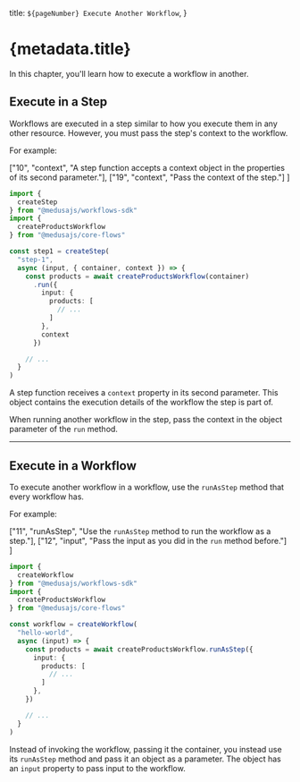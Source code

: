   title: `${pageNumber} Execute Another Workflow`,
}

# {metadata.title}

In this chapter, you'll learn how to execute a workflow in another.

## Execute in a Step

Workflows are executed in a step similar to how you execute them in any other resource. However, you must pass the step's context to the workflow.

For example:

  ["10", "context", "A step function accepts a context object in the properties of its second parameter."],
  ["19", "context", "Pass the context of the step."]
]

```ts highlights={stepHighlights} collapsibleLines="1-7" expandMoreButton="Show Imports"
import {
  createStep
} from "@medusajs/workflows-sdk"
import { 
  createProductsWorkflow
} from "@medusajs/core-flows"

const step1 = createStep(
  "step-1",
  async (input, { container, context }) => {
    const products = await createProductsWorkflow(container)
      .run({
        input: {
          products: [
            // ...
          ]
        },
        context
      })

    // ...
  }
)
```

A step function receives a `context` property in its second parameter. This object contains the execution details of the workflow the step is part of.

When running another workflow in the step, pass the context in the object parameter of the `run` method.

---

## Execute in a Workflow

To execute another workflow in a workflow, use the `runAsStep` method that every workflow has.

For example:

  ["11", "runAsStep", "Use the `runAsStep` method to run the workflow as a step."],
  ["12", "input", "Pass the input as you did in the `run` method before."]
]

```ts highlights={workflowsHighlights} collapsibleLines="1-7" expandMoreButton="Show Imports"
import {
  createWorkflow
} from "@medusajs/workflows-sdk"
import { 
  createProductsWorkflow
} from "@medusajs/core-flows"

const workflow = createWorkflow(
  "hello-world",
  async (input) => {
    const products = await createProductsWorkflow.runAsStep({
      input: {
        products: [
          // ...
        ]
      },
    })

    // ...
  }
)
```

Instead of invoking the workflow, passing it the container, you instead use its `runAsStep` method and pass it an object as a parameter. The object has an `input` property to pass input to the workflow.
